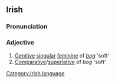 ==Irish==
===Pronunciation===
{{IPA|[&#712;beg&#690;&#601;]}}
===Adjective===
#[[Genitive]] [[singular]] [[feminine]] of ''[[bog#Irish|bog]]'' 'soft'
#[[Comparative]]/[[superlative]] of ''bog'' 'soft'

[[Category:Irish language]]